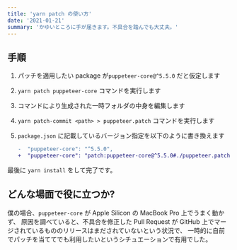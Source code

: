 ```yaml
---
title: 'yarn patch の使い方'
date: '2021-01-21'
summary: 'かゆいところに手が届きます。不具合を踏んでも大丈夫。'
---
```


## 手順

1. パッチを適用したい package が`puppeteer-core@^5.5.0` だと仮定します
2. `yarn patch puppeteer-core` コマンドを実行します
3. コマンドにより生成された一時フォルダの中身を編集します
4. `yarn patch-commit <path> > puppeteer.patch` コマンドを実行します
5. `package.json` に記載しているバージョン指定を以下のように書き換えます

    ```diff
    -  "puppeteer-core": "^5.5.0",
    +  "puppeteer-core": "patch:puppeteer-core@^5.5.0#./puppeteer.patch",
    ```

最後に `yarn install` をして完了です。

## どんな場面で役に立つか?

僕の場合、`puppeteer-core` が Apple Silicon の MacBook Pro 上でうまく動かず、
原因を調べていると、不具合を修正した Pull Request が GitHub 上でマージされているもののリリースはまだされていないという状況で、
一時的に自前でパッチを当ててでも利用したいというシチュエーションで有用でした。
